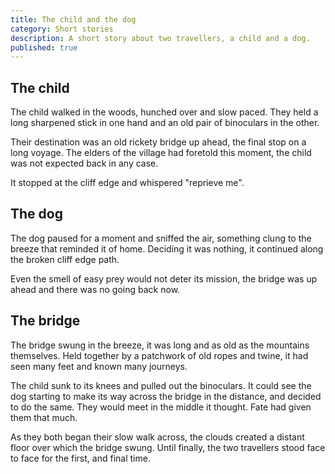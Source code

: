 ```yaml
---
title: The child and the dog
category: Short stories
description: A short story about two travellers, a child and a dog.
published: true
---
```


## The child

The child walked in the woods, hunched over and slow paced. They held a long sharpened stick in one hand and an old pair of binoculars in the other.

Their destination was an old rickety bridge up ahead, the final stop on a long voyage. The elders of the village had foretold this moment, the child was not expected back in any case.

It stopped at the cliff edge and whispered "reprieve me".

## The dog

The dog paused for a moment and sniffed the air, something clung to the breeze that reminded it of home. Deciding it was nothing, it continued along the broken cliff edge path.

Even the smell of easy prey would not deter its mission, the bridge was up ahead and there was no going back now.


## The bridge

The bridge swung in the breeze, it was long and as old as the mountains themselves. Held together by a patchwork of old ropes and twine, it had seen many feet and known many journeys.

The child sunk to its knees and pulled out the binoculars. It could see the dog starting to make its way across the bridge in the distance, and decided to do the same. They would meet in the middle it thought. Fate had given them that much.

As they both began their slow walk across, the clouds created a distant floor over which the bridge swung. Until finally, the two travellers stood face to face for the first, and final time.

